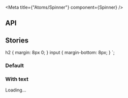 
<Meta title={"Atoms/Spinner"} component={Spinner} />

## API

<ArgsTable component={Spinner} />

## Stories


  h2 {
    margin: 8px 0;
  }
  input {
    margin-bottom: 8px;
  }
`;

### Default

<Canvas>
  <Story name="Default">
    <StyledStory>
      <Spinner />
    </StyledStory>
  </Story>
</Canvas>

### With text

<Canvas>
  <Story name="With text">
    <StyledStory>
      <Spinner>Loading...</Spinner>
    </StyledStory>
  </Story>
</Canvas>
